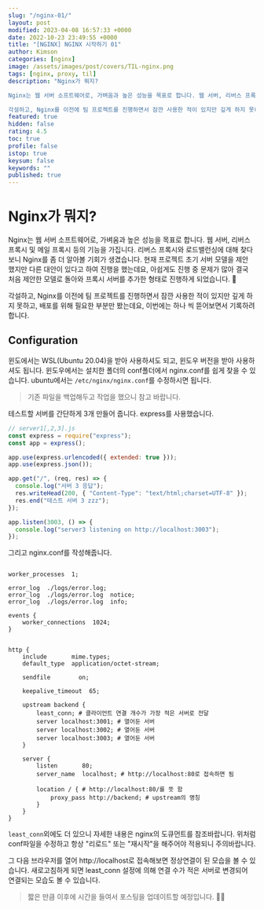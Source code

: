 ```yaml
---
slug: "/nginx-01/"
layout: post
modified: 2023-04-08 16:57:33 +0000
date: 2022-10-23 23:49:55 +0000
title: "[NGINX] NGINX 시작하기 01"
author: Kimson
categories: [nginx]
image: /assets/images/post/covers/TIL-nginx.png
tags: [nginx, proxy, til]
description: "Nginx가 뭐지?

Nginx는 웹 서버 소프트웨어로, 가벼움과 높은 성능을 목표로 합니다. 웹 서버, 리버스 프록시 및 메일 프록시 등의 기능을 가집니다. 리버스 프록시와 로드밸런싱에 대해 찾다보니 Nginx를 좀 더 알아볼 기회가 생겼습니다. 현재 프로젝트 초기 서버 모델을 제안 했지만 다른 대안이 있다고 하여 진행을 했는데요, 아쉽게도 진행 중 문제가 많아 결국 처음 제안한 모델로 돌아와 프록시 서버를 추가한 형태로 진행하게 되었습니다. 🥲

각설하고, Nginx를 이전에 팀 프로젝트를 진행하면서 잠깐 사용한 적이 있지만 깊게 하지 못하고, 배포를 위해 필요한 부분만 봤는데요, 이번에는 하나 씩 뜯어보면서 기록하려합니다."
featured: true
hidden: false
rating: 4.5
toc: true
profile: false
istop: true
keysum: false
keywords: ""
published: true
---
```


# Nginx가 뭐지?

Nginx는 웹 서버 소프트웨어로, 가벼움과 높은 성능을 목표로 합니다. 웹 서버, 리버스 프록시 및 메일 프록시 등의 기능을 가집니다. 리버스 프록시와 로드밸런싱에 대해 찾다보니 Nginx를 좀 더 알아볼 기회가 생겼습니다. 현재 프로젝트 초기 서버 모델을 제안 했지만 다른 대안이 있다고 하여 진행을 했는데요, 아쉽게도 진행 중 문제가 많아 결국 처음 제안한 모델로 돌아와 프록시 서버를 추가한 형태로 진행하게 되었습니다. 🥲

각설하고, Nginx를 이전에 팀 프로젝트를 진행하면서 잠깐 사용한 적이 있지만 깊게 하지 못하고, 배포를 위해 필요한 부분만 봤는데요, 이번에는 하나 씩 뜯어보면서 기록하려합니다.

## Configuration

윈도에서는 WSL(Ubuntu 20.04)을 받아 사용하셔도 되고, 윈도우 버전을 받아 사용하셔도 됩니다. 윈도우에서는 설치한 폴더의 conf폴더에서 nginx.conf를 쉽게 찾을 수 있습니다. ubuntu에서는 `/etc/nginx/nginx.conf`를 수정하시면 됩니다.

> 기존 파일을 백업해두고 작업을 했으니 참고 바랍니다.

테스트할 서버를 간단하게 3개 만들어 줍니다. express를 사용했습니다.

```javascript
// server1[,2,3].js
const express = require("express");
const app = express();

app.use(express.urlencoded({ extended: true }));
app.use(express.json());

app.get("/", (req, res) => {
  console.log("서버 3 응답");
  res.writeHead(200, { "Content-Type": "text/html;charset=UTF-8" });
  res.end("테스트 서버 3 zzz");
});

app.listen(3003, () => {
  console.log("server3 listening on http://localhost:3003");
});
```

그리고 nginx.conf를 작성해줍니다.

```nginx

worker_processes  1;

error_log  ./logs/error.log;
error_log  ./logs/error.log  notice;
error_log  ./logs/error.log  info;

events {
    worker_connections  1024;
}


http {
    include       mime.types;
    default_type  application/octet-stream;

    sendfile        on;

    keepalive_timeout  65;

    upstream backend {
        least_conn; # 클라이언트 연결 개수가 가장 적은 서버로 전달
        server localhost:3001; # 열어둔 서버
        server localhost:3002; # 열어둔 서버
        server localhost:3003; # 열어둔 서버
    }

    server {
        listen       80;
        server_name  localhost; # http://localhost:80로 접속하면 됨

        location / { # http://localhost:80/를 뜻 함
            proxy_pass http://backend; # upstream의 명칭
        }
    }
}
```

`least_conn`외에도 더 있으니 자세한 내용은 nginx의 도큐먼트를 참조바랍니다. 위처럼 conf파일을 수정하고 항상 "리로드" 또는 "재시작"을 해주어야 적용되니 주의바랍니다.

그 다음 브라우저를 열어 http://localhost로 접속해보면 정상연결이 된 모습을 볼 수 있습니다. 새로고침하게 되면 least_conn 설정에 의해 연결 수가 적은 서버로 변경되어 연결되는 모습도 볼 수 있습니다.

> 짧은 만큼 이후에 시간을 들여서 포스팅을 업데이트할 예정입니다. 🙇‍♂️
